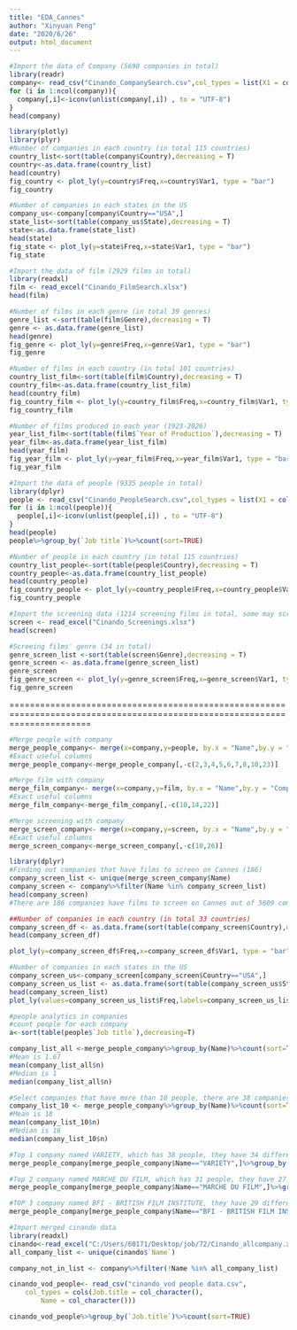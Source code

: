 ---
title: "EDA_Cannes"
author: "Xinyuan Peng"
date: "2020/6/26"
output: html_document
---

```{r}
#Import the data of Company (5690 companies in total)
library(readr)
company<- read_csv("Cinando_CompanySearch.csv",col_types = list(X1 = col_skip()))
for (i in 1:ncol(company)){
  company[,i]<-iconv(unlist(company[,i]) , to = "UTF-8")
}
head(company)
```
```{r}
library(plotly)
library(plyr)
#Number of companies in each country (in total 115 countries)
country_list<-sort(table(company$Country),decreasing = T)
country<-as.data.frame(country_list)
head(country)
fig_country <- plot_ly(y=country$Freq,x=country$Var1, type = "bar")
fig_country
```

```{r}
#Number of companies in each states in the US
company_us<-company[company$Country=="USA",]
state_list<-sort(table(company_us$State),decreasing = T)
state<-as.data.frame(state_list)
head(state)
fig_state <- plot_ly(y=state$Freq,x=state$Var1, type = "bar")
fig_state
```

```{r}
#Import the data of film (2929 films in total)
library(readxl)
film <- read_excel("Cinando_FilmSearch.xlsx")
head(film)
```

```{r}
#Number of films in each genre (in total 39 genres)
genre_list <-sort(table(film$Genre),decreasing = T)
genre <- as.data.frame(genre_list)
head(genre)
fig_genre <- plot_ly(y=genre$Freq,x=genre$Var1, type = "bar")
fig_genre
```

```{r}
#Number of films in each country (in total 101 countries)
country_list_film<-sort(table(film$Country),decreasing = T)
country_film<-as.data.frame(country_list_film)
head(country_film)
fig_country_film <- plot_ly(y=country_film$Freq,x=country_film$Var1, type = "bar")
fig_country_film
```

```{r}
#Number of films produced in each year (1923-2026)
year_list_film<-sort(table(film$`Year of Production`),decreasing = T)
year_film<-as.data.frame(year_list_film)
head(year_film)
fig_year_film <- plot_ly(y=year_film$Freq,x=year_film$Var1, type = "bar")
fig_year_film
```

```{r}
#Import the data of people (9335 people in total)
library(dplyr)
people <- read_csv("Cinando_PeopleSearch.csv",col_types = list(X1 = col_skip()))
for (i in 1:ncol(people)){
  people[,i]<-iconv(unlist(people[,i]) , to = "UTF-8")
}
head(people)
people%>%group_by(`Job title`)%>%count(sort=TRUE)
```

```{r}
#Number of people in each country (in total 115 countries)
country_list_people<-sort(table(people$Country),decreasing = T)
country_people<-as.data.frame(country_list_people)
head(country_people)
fig_country_people <- plot_ly(y=country_people$Freq,x=country_people$Var1, type = "bar")
fig_country_people
```

```{r}
#Import the screening data (1214 screening films in total, some may screen more than 1 time, 866 films in total)
screen <- read_excel("Cinando_Screenings.xlsx")
head(screen)
```
```{r}
#Screeing films' genre (34 in total)
genre_screen_list <-sort(table(screen$Genre),decreasing = T)
genre_screen <- as.data.frame(genre_screen_list)
genre_screen
fig_genre_screen <- plot_ly(y=genre_screen$Freq,x=genre_screen$Var1, type = "bar")
fig_genre_screen
```

============================================================================================================================
```{r}
#Merge people with company
merge_people_company<- merge(x=company,y=people, by.x = "Name",by.y = "Company Name" ,all=FALSE)
#Exact useful columns
merge_people_company<-merge_people_company[,-c(2,3,4,5,6,7,8,10,23)]

#Merge film with company
merge_film_company<- merge(x=company,y=film, by.x = "Name",by.y = "Company Name" ,all=FALSE)
#Exact useful columns
merge_film_company<-merge_film_company[,-c(10,14,22)]

#Merge screening with company
merge_screen_company<- merge(x=company,y=screen, by.x = "Name",by.y = "Company Name" ,all=FALSE)
#Exact useful columns
merge_screen_company<-merge_screen_company[,-c(10,26)]

```

```{r}
library(dplyr)
#Finding out companies that have films to screen on Cannes (186)
company_screen_list <- unique(merge_screen_company$Name)
company_screen <- company%>%filter(Name %in% company_screen_list)
head(company_screen)
#There are 186 companies have films to screen on Cannes out of 5609 companies

##Number of companies in each country (in total 33 countries)
company_screen_df <- as.data.frame(sort(table(company_screen$Country),decreasing = T))
head(company_screen_df)

plot_ly(y=company_screen_df$Freq,x=company_screen_df$Var1, type = "bar")
```
```{r}
#Number of companies in each states in the US
company_screen_us<-company_screen[company_screen$Country=="USA",]
company_screen_us_list <- as.data.frame(sort(table(company_screen_us$State),decreasing = T))
head(company_screen_list)
plot_ly(values=company_screen_us_list$Freq,labels=company_screen_us_list$Var1, type = "pie")
```
```{r}
#people analytics in companies
#count people for each company
a<-sort(table(people$`Job title`),decreasing=T)

company_list_all <-merge_people_company%>%group_by(Name)%>%count(sort=TRUE)
#Mean is 1.67
mean(company_list_all$n)
#Median is 1
median(company_list_all$n)

#Select companies that have more than 10 people, there are 38 companies
company_list_10 <- merge_people_company%>%group_by(Name)%>%count(sort=TRUE)%>%filter(n>10)
#Mean is 18
mean(company_list_10$n)
#Median is 16
median(company_list_10$n)

#Top 1 company named VARIETY, which has 38 people, they have 34 different job titles
merge_people_company[merge_people_company$Name=="VARIETY",]%>%group_by(`Job title`)%>%count(sort=TRUE)

#Top 2 company named MARCHE DU FILM, which has 31 people, they have 27 different job titles
merge_people_company[merge_people_company$Name=="MARCHE DU FILM",]%>%group_by(`Job title`)%>%count(sort=TRUE)

#TOP 3 company named BFI - BRITISH FILM INSTITUTE, they have 29 different job titles
merge_people_company[merge_people_company$Name=="BFI - BRITISH FILM INSTITUTE",]%>%group_by(`Job title`)%>%count(sort=TRUE)
```

```{r}
#Import merged cinando data
library(readxl)
cinando<-read_excel("C:/Users/60171/Desktop/job/72/Cinando_allcompany.xlsx")
all_company_list <- unique(cinando$`Name`)

company_not_in_list <- company%>%filter(!Name %in% all_company_list)
```


```{r}
cinando_vod_people<- read_csv("cinando_vod people data.csv", 
    col_types = cols(Job.title = col_character(), 
        Name = col_character()))

cinando_vod_people%>%group_by(`Job.title`)%>%count(sort=TRUE)
```

